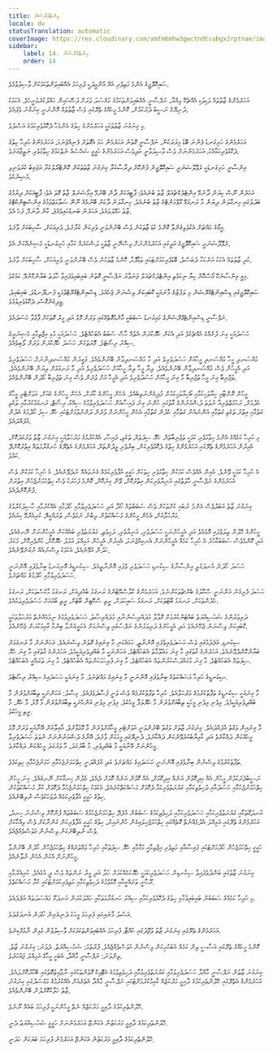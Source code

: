 ```yaml
---
title: އިންޓެގްރޭޝަން
locale: dv
statusTranslation: automatic
coverImage: https://res.cloudinary.com/xmfm6mhw3gwctndtcubgx2rptnae/image/upload/v1740337243/small_cover_educacion_fundamental_a051170f1c.webp
sidebar:
    label: 14. އިންޓެގްރޭޝަން
    order: 14
---
```

ސައިކޮލޮޖީގެ އެންމެ މަތިވެރި އެއް އުންމީދަކީ ފުރިހަމަ އެއްބައިވަންތަކަމަކަށް ވާސިލުވުމެވެ.

އަހަރެމެންގެ ޒާތުތައް ވަކިވަކި އެއްޗެކޭ ވިއްޔާ، ނަފްސާނީ އެއްބައިވަންތަކަމުގެ މައްސަލަ ވަރަށް ފަސޭހައިން ހައްލުކުރެވުނީހެވެ. އެކަމަކު ދުނިޔޭގެ ނަސީބު ދެރަކަމުން، ކޮންމެ މީހެއްގެ ތެރޭގައި ވެސް ޒާތުތައް އޮންނަނީ ގިނަގުނަ ވެފައެވެ.

މި ގިނަގުނަ ޒާތުތަކަކީ އަހަރެމެންގެ ހިތުގެ އެންމެހާ ދެކޮޅުވެރިކަމުގެ އަސްލެވެ.

އަހަރެމެންގެ ހަށިގަނޑު ފެންނަ ބޮޑު މިރަރަކުން، ނަފްސާނީ ގޮތުން އަހަރެމެން ހަމަ އެގޮތަށް ފެނިއްޖެނަމަ، އަހަރެމެންގެ ހުރިހާ ހިތުގެ ދެކޮޅުވެރިކަމާއެކު، އަހަރެމެންނަށް ވެސް ވާސިލުވާނީ އަދިވެސް އަހަރެމެންގެ ހަގީގީ ޝަޚްސެއް ނެތްކަމުގެ ހިތާމަވެރި ނަތީޖާއަށެވެ.

އިންސާނީ ހަށިގަނޑަކީ ރެވޮލޫޝަނަރީ ސައިކޮލޮޖީން ފުންކޮށް ދިރާސާކުރާ ގިނަގުނަ ޒާތުތަކުން ކޮންޓްރޯލްކުރާ އަޖައިބު ކުރުވަނިވި މެޝިނެކެވެ.

އަހަރެން ނޫސް ކިޔަން ދާނަމޭ އިންޓެލެކްޗުއަލް ޒާތު ބުނެއެވެ؛ ޕާޓީއަކަށް ދާން ބޭނުމޭ އިމޯޝަނަލް ޒާތު ގޮވަ އެވެ؛ ޕާޓީއަކަށް ދިޔުމުގެ ބަދަލުގައި ހިނގާލަން ދިޔުން މާ ރަނގަޅޭ މޫވްމަންޓްގެ ޒާތު ބުނެއެވެ، ހިނގާލަން ދާކަށް ބޭނުމެއް ނޫނޭ ސަލާމަތްވުމުގެ އިންސްޓިންކްޓްގެ ޒާތު ހަޅޭލަވައެވެ، އަހަރެން ބަނޑުހައިވެއްޖެ، ކާން ދާނަމޭ، ފަހެ އެވެ.

އީގޯގެ މައްޗަށް އެކުލެވިގެންވާ ކޮންމެ ކުޑަ ޒާތަކުން ވެސް ބޭނުންވަނީ ވެރިކަން ކުރާށެވެ، ވެރިއަކަށް، ސާހިބަކަށް ވާށެވެ.

ރެވޮލޫޝަނަރީ ސައިކޮލޮޖީގެ އަލީގައި އަހަރެމެންނަށް ވިސްނޭނީ ޒާތަކީ ލަޝްކަރެއް ކަމާއި ހަށިގަނޑަކީ މެޝިނެއްކަން އެވެ.

ކުދި ޒާތުތައް އެކަކު އަނެކަކާ ދެބަސްވެ، ބޮޑުވެރިކަމަށްޓަކައި ތަޅާފޮޅާ، ކޮންމެ ޒާތަކުން ވެސް ބޭނުންވަނީ ވެރިއަކަށް، ސާހިބަކަށް ވާށެވެ.

މިއީ އިންސާނެކޭ ގޯސްކޮށް ކިޔާ ނިކަމެތި އިންޓެލެކްޗުއަލް ޖަނަވާރު ނަފްސާނީ ގޮތުން ބައިބައިވެފައިވާ ހާލަތު ބަޔާންކޮށްދޭ ކަމެކެވެ.

ސައިކޮލޮޖީގައި ޑިސްއިންޓެގްރޭޝަން މި ލަފުޒުގެ މާނައަކީ ކޮބައިކަން ވިސްނަން ޖެހެއެވެ. ޑިސްއިންޓެގްރޭޓްވުމަކީ ފުނޑުފުނޑުވެ، ބައިބައިވެ، ވީދިގެންގޮސް، ދެކޮޅުވެރިވުމެވެ.

ނަފްސާނީ ޑިސްއިންޓެގްރޭޝަންގެ މައިގަނޑު ސަބަބަކީ އާންމުގޮތެއްގައި ވަރަށް މޮޅު އަދި މީރު ގޮތަކަށް ފާޅުވާ ހަސަދައެވެ.

ހަސަދައަކީ ގިނަ ފުށެއްގެ އެއްޗެކެވެ އަދި އެކަން ހެޔޮކުރަން އެތައް ހާސް ސަބަބު އެބަހުއްޓެވެ. ހަސަދައަކީ މުޅި އިޖްތިމާއީ މެޝިނަރީގެ ސިއްރު ރިސޯޓެވެ. މޮޔަތަކުން ހަސަދަ ހެޔޮކުރަން ވަރަށް ލޯބިވެއެވެ.

މުއްސަނދި މީހާ މުއްސަނދި މީހާއަށް ހަސަދަވެރިވެ އަދި މާ މުއްސަނދިވާން ބޭނުންވެއެވެ. ފަގީރުން މުއްސަނދިންނަށް ހަސަދަވެރިވެ އަދި އެމީހުން ވެސް މުއްސަނދިވާން ބޭނުންވެއެވެ. ލިޔާ މީހާ ލިޔާ މީހާއަށް ހަސަދަވެރިވެ އަދި މާ ރަނގަޅަށް ލިޔަން ބޭނުންވެއެވެ. ތަޖުރިބާ ގިނަ މީހާ ތަޖުރިބާ މާ ގިނަ މީހާއަށް ހަސަދަވެރިވެ އަދި އެމީހާ އަށް ވުރެން ވެސް ގިނަ ތަޖުރިބާ ހޯދަން ބޭނުންވެއެވެ.

މީހުން ރޮށްޓާއި ހިޔާވަހިކަމާއި ބޯހިޔާވަހިކަމުން ފުދިގެންނުތިބެއެވެ. އެހެން މީހުންގެ ކާރަށް، އެހެން މީހުންގެ ގެއަށް، އަވަށްޓެރި މީހާގެ ހެދުމަށް، ރަހުމަތްތެރިއާ ނުވަތަ ދުޝްމަނުންގެ ގާތުގައި ހުންނަ ގިނަ ފައިސާއަށް ހަސަދަވެރިވުމުގެ ސިއްރު ރިސޯޓް، ރަނގަޅުކުރުމާއި ތަކެތި ގަތުމާއި އިތުރު ތަކެތި ގަތުމާއި އަންނައުނު ގަތުމާއި ހެދުން ގަތުމާއި އެހެން މީހުންނަށް ވުރެން ދަށްނުވުމަށްޓަކައި ހެޔޮ ސިފަ ހޯދުމުގެ އެދުން އުފައްދައެވެ.

މި ހުރިހާ ކަމެއްގެ އެންމެ ހިތާމަވެރި ކަމަކީ ތަޖުރިބާތައް، ހެޔޮ ސިފަތައް، ތަކެތި، ފައިސާ، އެއްކުރުމުގެ މަރުހަލާއަކީ ގިނަގުނަ ޒާތު ވަރުގަދަކޮށް، އެއިރުން އަހަރެމެންގެ ތެރޭގައި އަހަރެމެންގެ ހިތުގެ ދެކޮޅުވެރިކަން، ބިރުވެރި ވީދުންތައް، އަހަރެމެންގެ އެތެރޭގެ ހަނގުރާމަތައް އިތުރުކޮށްދޭ ކަމެވެ.

އެ ހުރިހާ ކަމަކީ ވޭނެވެ. އެއިން އެއްވެސް ކަމަކުން ހިތާމަވެރި ހިތަކަށް ހަގީގީ އުފާވެރިކަމެއް ގެނުވައެއް ނުދެވޭނެއެވެ. އެ ހުރިހާ ކަމަކުން ވެސް އަހަރެމެންގެ ނަފްސާނީ ހާލަތުގައި އަނިޔާވެރިކަން އިތުރުކޮށް، ވޭން ގިނަކޮށް، ކޮންމެ ފަހަރަކު ވެސް ހިތްހަމަނުޖެހުން އިތުރަށް ފުންކޮށްދެއެވެ.

ގިނަގުނަ ޒާތު އަބަދުވެސް އެންމެ ނުބައި ކުށްތަކަށް ވެސް ސަބަބުތައް ހޯދާ އަދި ހަސަދަވެރިވުމާއި ހޯދުމާއި އެއްކުރުމާއި ހާސިލުކުރުމުގެ މަރުހަލާއަށް، އެހެން މީހުންގެ މަސައްކަތުން ލިބުނު ނަމަވެސް، ތަރައްގީއޭ، ކުރިއެރުމޭ ކިޔައެވެ.

މީހުންގެ ހޭލުން ތިލަވެފައި އޮވެއެވެ އަދި އެމީހުންނަކީ ހަސަދަވެރި، އަނިޔާވެރި، ދަހިވެތި، ގަޔުރަތުވެރި ބައެއްކަން އެމީހުންނަށް ނޭނގެއެވެ، އަދި ކޮންމެވެސް ސަބަބަކާހުރެ އެ ހުރިހާ ކަމެއް އެމީހުންނަށް އެނގިއްޖެނަމަ، އެއިރުން އެމީހުން އަމިއްލަ އަމަލު ހެޔޮކޮށް، ކުށްވެރިކޮށް، މަކަރު ހަދަން އުޅޭނެއެވެ، އެކަމަކު ވިސްނައެއް ނުގަނެވޭނެއެވެ.

ހަސަދަ ހޯދަން އުނދަގުލީ އިންސާނާގެ ސިކުނޑި ހަސަދަވެރި ވެފައި އޮންނާތީއެވެ. ސިކުނޑީގެ އޮނިގަނޑު ބިނާވެފައި އޮންނަނީ ހަސަދަވެރިވުމާއި ހޯދުމުގެ މައްޗަށެވެ.

ހަސަދަ ފެށިގެން އަންނަނީ ސްކޫލުގެ ބެންޗުތަކުންނެވެ. އަހަރެމެންގެ ކްލާސްމޭޓުންގެ ރަނގަޅު ބުއްދިއަށް، ރަނގަޅު މާކްސްތަކަށް، ރަނގަޅު ހެދުންތަކަށް، ރަނގަޅު ބޫޓުތަކަށް، ރަނގަޅު ސައިކަލަށް، ރީތި ސްކޭޓިން ބޫޓަށް، ރީތި ބޯޅައަށް ހަސަދަވެރިވަމުއެވެ.

ދަރިވަރުންގެ ޝަހުސިއްޔަތު ބައްޓަންކުރުމަށް ގޮވާލާ މުދައްރިސުންނާއި މުދައްރިސާތު، ހަސަދަވެރިވުމުގެ ނިމުމެއްނެތް މަރުހަލާތަކަކީ ކޮބައިކަން ވިސްނަން ޖެހޭނެއެވެ އަދި އެމީހުންގެ ދަރިވަރުންގެ ނަފްސުގައި ވިސްނުމަށް އެކަށީގެންވާ ބިންގާ ގާއިމުކުރަން ޖެހޭނެއެވެ.

ސިކުނޑި، އުފެދުމުގައި ވެސް ހަސަދަވެރިވެފައި އޮންނާތީ، ހަމައެކަނި މާ ގިނައިގެ ގޮތުން ވިސްނައެވެ. އަހަންނަށް މާ ރަނގަޅަށް ބަޔާންކޮށްދެވޭނެއެވެ، އަހަރެންގެ ގާތުގައި މާ ގިނަ މައުލޫމާތު އެބަހުއްޓެވެ، އަހަންނަކީ މާ ބުއްދިވެރިއަކީމެވެ، އަހަރެންގެ ގާތުގައި މާ ގިނަ ހެޔޮ ސިފަތައް އެބަހުއްޓެވެ، މާ ގިނަ މުގައްދަސްކުރުންތައް އެބަހުއްޓެވެ، މާ ގިނަ ފުރިހަމަކަންތައް އެބަހުއްޓެވެ، މާ ގިނަ ތަރައްގީ އެބަހުއްޓެވެ.

ސިކުނޑީގެ ހުރިހާ މަސައްކަތެއް ބިނާވެފައި އޮންނަނީ މާ ގިނައިގެ މައްޗަށެވެ. މާ ގިނައަކީ ހަސަދައިގެ ސިއްރު ރިސޯޓެވެ.

މާ ގިނައަކީ ސިކުނޑީގެ ތަފާތުކުރުމުގެ މަރުހަލާއެވެ. ހުރިހާ ތަފާތުކުރުމެއް ވެސް ވަނީ ފަސާދަވެފައެވެ. މިސާލު: އަހަންނަކީ ތިބާއަށްވުރެން މާ ބުއްދިވެރިއަކީމެވެ. މިވެނި މިވެނި މީހަކީ ތިބާއަށްވުރެން މާ ހެޔޮލަފާ މީހެކެވެ. މިވެނި މިވެނި އަންހެނަކީ ތިބާއަށްވުރެން މާ މޮޅު، މާ ހެޔޮ، މާ ރީތި މީހެކެވެ.

މާ ގިނައިން ވަގުތު އުފައްދައެވެ. ގިނަގުނަ ޒާތަށް ވަގުތު ބޭނުންވަނީ އަވަށްޓެރި މީހާއަށްވުރެން މާ މޮޅުވާށެވެ، އާއިލާއަށް އޭނާއަކީ ވަރަށް މޮޅު މީހެއްކަން ދައްކާށެވެ އަދި ކާމިޔާބުކުރެވޭނެކަން ދައްކާށެވެ، ދުނިޔޭގައި މީހަކަށް ވާށެވެ، އޭނާގެ ދުޝްމަނުންނަށް ނުވަތަ ހަސަދަވެރިވާ މީހުންނަށް އޭނާއަކީ މާ ބުއްދިވެރި، މާ ބާރުގަދަ، މާ ވަރުގަދަ މީހެއްކަން ދައްކާށެވެ.

ތަފާތުކުރުމުގެ ވިސްނުން ބިނާވެފައި އޮންނަނީ ހަސަދައިގެ މައްޗަށެވެ އަދި އުފައްދަނީ ހިތްހަމަނުޖެހުމާއި ހަމަނުޖެހުމާއި ހިތިކަމެވެ.

ނަސީބުދެރަކަމުން މީހުން އެއް އިދިކޮޅުން އަނެއް އިދިކޮޅަށް، އެއް ކޮޅުން އަނެއް ކޮޅަށް ދެއެވެ، މެދުން ހިނގާކަށް ނޭނގެއެވެ. ގިނަ މީހުން ހިތްހަމަނުޖެހުމާއި ހަސަދައާއި ދަހިވެތިކަމާއި ގަޔުރަތުވެރިކަމާ ދެކޮޅަށް މަސައްކަތްކުރެއެވެ، އެކަމަކު ހިތްހަމަނުޖެހުމާ ދެކޮޅަށް ކުރާ މަސައްކަތަކުން ހިތުގެ ހަގީގީ އުފާވެރިކަމެއް ދުވަހަކުވެސް ނުލިބޭނެއެވެ.

އުނދަގޫތަކާއި ގަޔުރަތުވެރިކަމާއި ހަސަދަވެރިކަމާއި ދަހިވެތިކަމުގެ ސަބަބުން އުފެދޭ ހިތްހަމަނުޖެހުމުގެ ސަބަބުތައް ފުންކޮށް ވިސްނުނު ހިނދު، އަހަރެމެންގެ ތެރޭގައި އަމިއްލަ އެދުމެއްނެތް ގޮތެއްގައި ހިތްހަމަޖެހިލައިގެން ހުންނައިރު، ހިތުގެ ހަގީގީ އުފާވެރިކަން ގަންނާކަށް ވެސް ވިއްކާކަށް ވެސް ނުލިބޭނެކަން ވިސްނުން އަވަސްވެއްޖެއެވެ.

ހަގީގީ ހިތްހަމަޖެހުން ހޯދުމަށްޓަކައި ފައިސާއާއި މަތިވެރި އިޖްތިމާއީ މަގާމާއި ހެޔޮ ސިފަތަކާއި ހުރިހާ ވައްތަރެއްގެ ހިތްހަމަޖެހުން ހޯދަން ބޭނުންވާ މީހުންނަށް އެކަން އެހެން ނުވާނެއެވެ.

ގިނަގުނަ ޒާތުގައި ބަންދުވެފައިވާ ސިކުނޑިން ހަސަދަވެރިކަމަކީ ހެޔޮކަމެއްކަމަށް ހަދާ އަދި މީރު ނަންތައް ވެސް ދީ އުޅެއެވެ. ކުރިއެރުމާއި ރޫހާނީ ތަރައްގީއާއި މޮޅުވުމުގެ ދަހިވެތިކަމާއި މަތިވެރިކަމަށްޓަކައި ކުރާ މަސައްކަތެވެ.

މި ހުރިހާ ކަމެއްގެ ސަބަބުން ބައިބައިވުމާއި ހިތުގެ ދެކޮޅުވެރިކަމާއި ސިއްރު ހަނގުރާމަތަކާއި ހައްލުކުރަން އުނދަގޫ މައްސަލަތައް އުފެދެއެވެ.

އަސްލު މާނައިގައި ފުރިހަމަ މީހަކު ދުނިޔެއިން ހޯދަން އުނދަގުލެވެ.

އަހަރެމެންގެ ތެރޭގައި ގިނަގުނަ ޒާތު ވުޖޫދުގައި ހުއްޓާ، ފުރިހަމަ އެއްބައިވަންތަކަމަކަށް ވާސިލުވުން މުޅިން ނާމުމްކިނެވެ.

ކޮންމެ މީހެއްގެ ތެރޭގައި އަސާސީ ތިން ކަމެއް އެބަހުރިކަން ވިސްނުން އަވަސްވެއްޖެއެވެ. ފުރަތަމަ: ޝަހުސިއްޔަތު. ދެވަނަ: ގިނަގުނަ ޒާތު. ތިންވަނަ: ނަފްސާނީ މާއްދާ، އެބަހީ މީހާގެ އަމިއްލަ ޖައުހަރެވެ.

ގިނަގުނަ ޒާތުން ނަފްސާނީ މާއްދާ ހަސަދަވެރިވުމާއި ގަޔުރަތުވެރިވުމާއި ދަހިވެތިވުމުގެ އެޓޮމިކް ގޮވުންތަކުގައި ނާޖާއިޒުގޮތުގައި ބޭކާރުކޮށްލައެވެ. އަހަރެމެންގެ އެތެރޭގައި ހޭލުންތެރިކަމުގެ ދާއިމީ މަރުކަޒެއް ގާއިމުކުރުމަށްޓަކައި ނަފްސާނީ މާއްދާ އެތެރެއަށް އެއްކުރުމުގެ މަގުސަދުގައި ގިނަގުނަ ޒާތު ހަލާކުކޮށްލުން ބޭނުންވެއެވެ.

ހޭލުންތެރިކަމުގެ ދާއިމީ މަރުކަޒެއް ނެތް މީހުންނަކީ ފުރިހަމަ ބައެއް ނޫނެވެ.

ހޭލުންތެރިކަމުގެ ދާއިމީ މަރުކަޒުން އެކަންޏޭ އަހަރެމެންނަށް ހަގީގީ ޝަހުސިއްޔަތު ދެނީ.

ހޭލުންތެރިކަމުގެ ދާއިމީ މަރުކަޒުން އެކަންޏޭ އަހަރެމެން ފުރިހަމަ ބަޔަކަށް ހަދަނީ.
